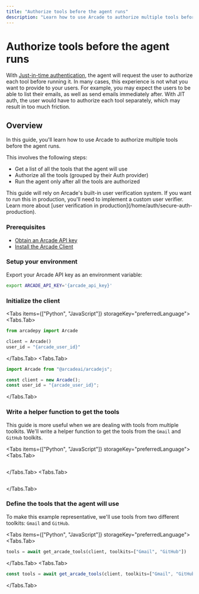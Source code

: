 ```yaml
---
title: "Authorize tools before the agent runs"
description: "Learn how to use Arcade to authorize multiple tools before the agent runs"
---
```



# Authorize tools before the agent runs

With [Just-in-time authentication](/learn/tool-calling/auth-tool-calling), the agent will request the user to authorize each tool before running it. In many cases, this experience is not what you want to provide to your users. For example, you may expect the users to be able to list their emails, as well as send emails immediately after. With JIT auth, the user would have to authorize each tool separately, which may result in too much friction.

## Overview

In this guide, you'll learn how to use Arcade to authorize multiple tools before the agent runs.

This involves the following steps:
- Get a list of all the tools that the agent will use
- Authorize all the tools (grouped by their Auth provider)
- Run the agent only after all the tools are authorized

<Note>
This guide will rely on Arcade's built-in user verification system. If you want to run this in production, you'll need to implement a custom user verifier. Learn more about [user verification in production](/home/auth/secure-auth-production).
</Note>

### Prerequisites

- [Obtain an Arcade API key](/home/api-keys)
- [Install the Arcade Client](/home/installation)

<Steps>

### Setup your environment

Export your Arcade API key as an environment variable:
```bash
export ARCADE_API_KEY='{arcade_api_key}'
```

### Initialize the client

<Tabs items={["Python", "JavaScript"]} storageKey="preferredLanguage">
<Tabs.Tab>
```python
from arcadepy import Arcade

client = Arcade()
user_id = "{arcade_user_id}"
```
</Tabs.Tab>
<Tabs.Tab>
```javascript
import Arcade from "@arcadeai/arcadejs";

const client = new Arcade();
const user_id = "{arcade_user_id}";
```
</Tabs.Tab>
</Tabs>

### Write a helper function to get the tools

This guide is more useful when we are dealing with tools from multiple toolkits. We'll write a helper function to get the tools from the `Gmail` and `GitHub` toolkits.

<Tabs items={["Python", "JavaScript"]} storageKey="preferredLanguage">
<Tabs.Tab>
```python file=<rootDir>/examples/code/guides/tool-callling/get-tools-helper.py
```
</Tabs.Tab>
<Tabs.Tab>
```python file=<rootDir>/examples/code/guides/tool-callling/get-tools-helper.py
```
</Tabs.Tab>
</Tabs>


### Define the tools that the agent will use

To make this example representative, we'll use tools from two different toolkits: `Gmail` and `GitHub`.

<Tabs items={["Python", "JavaScript"]} storageKey="preferredLanguage">
<Tabs.Tab>
```python
tools = await get_arcade_tools(client, toolkits=["Gmail", "GitHub"])
```
</Tabs.Tab>
<Tabs.Tab>
```javascript
const tools = await get_arcade_tools(client, toolkits=["Gmail", "GitHub"])
```
</Tabs.Tab>
</Tabs>

</Steps>
